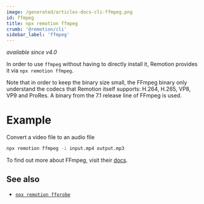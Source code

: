 ```yaml
---
image: /generated/articles-docs-cli-ffmpeg.png
id: ffmpeg
title: npx remotion ffmpeg
crumb: '@remotion/cli'
sidebar_label: 'ffmpeg'
---
```


_available since v4.0_

In order to use `ffmpeg` without having to directly install it, Remotion provides it via `npx remotion ffmpeg`.

Note that in order to keep the binary size small, the FFmpeg binary only understand the codecs that Remotion itself supports: H.264, H.265, VP8, VP9 and ProRes. A binary from the 7.1 release line of FFmpeg is used.

# Example

Convert a video file to an audio file

```bash
npx remotion ffmpeg -i input.mp4 output.mp3
```

To find out more about FFmpeg, visit their [docs](https://ffmpeg.org/documentation.html).

## See also

- [`npx remotion ffprobe`](/docs/cli/ffprobe)
